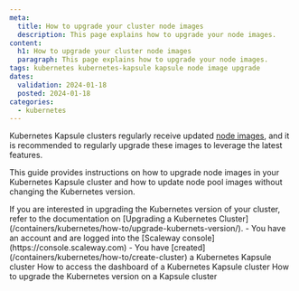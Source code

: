 ```yaml
---
meta:
  title: How to upgrade your cluster node images
  description: This page explains how to upgrade your node images.
content:
  h1: How to upgrade your cluster node images
  paragraph: This page explains how to upgrade your node images.
tags: kubernetes kubernetes-kapsule kapsule node image upgrade
dates:
  validation: 2024-01-18
  posted: 2024-01-18
categories:
  - kubernetes
---
```


Kubernetes Kapsule clusters regularly receive updated [node images](/containers/kubernetes/reference-content/kubernetes-node-images/), and it is recommended to regularly upgrade these images to leverage the latest features.

This guide provides instructions on how to upgrade node images in your Kubernetes Kapsule cluster and how to update node pool images without changing the Kubernetes version.

<Message type="tip">
  If you are interested in upgrading the Kubernetes version of your cluster, refer to the documentation on [Upgrading a Kubernetes Cluster](/containers/kubernetes/how-to/upgrade-kubernets-version/).
</Message>

<Message type="requirement">
  - You have an account and are logged into the [Scaleway console](https://console.scaleway.com)
  - You have [created](/containers/kubernetes/how-to/create-cluster) a Kubernetes Kapsule cluster
</Message>


<Navigation title="See Also">
  <PreviousButton to="/containers/kubernetes/how-to/access-kubernetes-dashboard/">How to access the dashboard of a Kubernetes Kapsule cluster</PreviousButton>
  <NextButton to="/containers/kubernetes/how-to/upgrade-kubernetes-version/">How to upgrade the Kubernetes version on a Kapsule cluster</NextButton>
</Navigation>